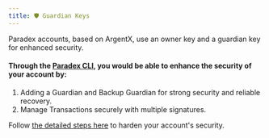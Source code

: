 ```yaml
---
title: 🛡️ Guardian Keys
---
```

Paradex accounts, based on ArgentX, use an owner key and a guardian key for enhanced security.

#### Through the [Paradex CLI](https://github.com/tradeparadex/paradex-cli/wiki/Tutorial:-Hardening-Account-Security), you would be able to enhance the security of your account by:

1. Adding a Guardian and Backup Guardian for strong security and reliable recovery.
2. Manage Transactions securely with multiple signatures.

Follow [the detailed steps here](https://github.com/tradeparadex/paradex-cli/wiki/Tutorial:-Hardening-Account-Security) to harden your account's security.
